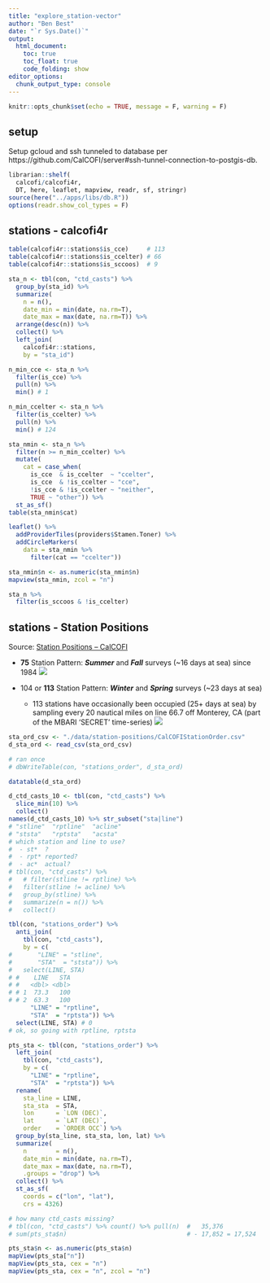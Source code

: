```yaml
---
title: "explore_station-vector"
author: "Ben Best"
date: "`r Sys.Date()`"
output: 
  html_document:
    toc: true
    toc_float: true
    code_folding: show
editor_options: 
  chunk_output_type: console
---
```


```r
knitr::opts_chunk$set(echo = TRUE, message = F, warning = F)
```

## setup

Setup gcloud and ssh tunneled to database per 
https://github.com/CalCOFI/server#ssh-tunnel-connection-to-postgis-db.

```r
librarian::shelf(
  calcofi/calcofi4r, 
  DT, here, leaflet, mapview, readr, sf, stringr)
source(here("../apps/libs/db.R"))
options(readr.show_col_types = F)
```

## stations - calcofi4r

```r
table(calcofi4r::stations$is_cce)     # 113
table(calcofi4r::stations$is_ccelter) # 66
table(calcofi4r::stations$is_sccoos)  # 9

sta_n <- tbl(con, "ctd_casts") %>% 
  group_by(sta_id) %>% 
  summarize(
    n = n(),
    date_min = min(date, na.rm=T),
    date_max = max(date, na.rm=T)) %>% 
  arrange(desc(n)) %>% 
  collect() %>% 
  left_join(
    calcofi4r::stations,
    by = "sta_id")

n_min_cce <- sta_n %>% 
  filter(is_cce) %>% 
  pull(n) %>% 
  min() # 1

n_min_ccelter <- sta_n %>% 
  filter(is_ccelter) %>% 
  pull(n) %>% 
  min() # 124

sta_nmin <- sta_n %>% 
  filter(n >= n_min_ccelter) %>% 
  mutate(
    cat = case_when(
      is_cce  & is_ccelter  ~ "ccelter",
      is_cce  & !is_ccelter ~ "cce",
      !is_cce & !is_ccelter ~ "neither",
      TRUE ~ "other")) %>% 
  st_as_sf()
table(sta_nmin$cat)

leaflet() %>% 
  addProviderTiles(providers$Stamen.Toner) %>% 
  addCircleMarkers(
    data = sta_nmin %>% 
      filter(cat == "ccelter"))

sta_nmin$n <- as.numeric(sta_nmin$n)
mapview(sta_nmin, zcol = "n")

sta_n %>% 
  filter(is_sccoos & !is_ccelter)
```


## stations - Station Positions

Source: [Station Positions – CalCOFI](https://calcofi.org/sampling-info/station-positions/)

- **75** Station Pattern: _**Summer**_ and _**Fall**_ surveys (~16 days at sea) since 1984
  ![](https://calcofi.org/downloads/media/graphics/station_maps/75StationPositions300.png)
  
- 104 or **113** Station Pattern: _**Winter**_ and _**Spring**_ surveys (~23 days at sea) 
  - 113 stations have occasionally been occupied (25+ days at sea) by sampling every 20 nautical miles on line 66.7 off Monterey, CA (part of the MBARI ‘SECRET’ time-series)
  ![](https://calcofi.org/downloads/media/graphics/station_maps/113StationPositions300.png)

```r
sta_ord_csv <- "./data/station-positions/CalCOFIStationOrder.csv"
d_sta_ord <- read_csv(sta_ord_csv)

# ran once
# dbWriteTable(con, "stations_order", d_sta_ord)

datatable(d_sta_ord)
```


```r
d_ctd_casts_10 <- tbl(con, "ctd_casts") %>% 
  slice_min(10) %>% 
  collect()
names(d_ctd_casts_10) %>% str_subset("sta|line")
# "stline"  "rptline"  "acline"    
# "ststa"   "rptsta"   "acsta"
# which station and line to use?
#  - st*  ?
#  - rpt* reported?
#  - ac*  actual?
# tbl(con, "ctd_casts") %>% 
#   # filter(stline != rptline) %>% 
#   filter(stline != acline) %>% 
#   group_by(stline) %>% 
#   summarize(n = n()) %>% 
#   collect()

tbl(con, "stations_order") %>% 
  anti_join(
    tbl(con, "ctd_casts"),
    by = c(
#       "LINE" = "stline", 
#       "STA"  = "ststa")) %>% 
#   select(LINE, STA)
# #    LINE   STA
# #   <dbl> <dbl>
# # 1  73.3   100
# # 2  63.3   100
      "LINE" = "rptline", 
      "STA"  = "rptsta")) %>% 
  select(LINE, STA) # 0
# ok, so going with rptline, rptsta

pts_sta <- tbl(con, "stations_order") %>% 
  left_join(
    tbl(con, "ctd_casts"),
    by = c(
      "LINE" = "rptline", 
      "STA"  = "rptsta")) %>% 
  rename(
    sta_line = LINE, 
    sta_sta  = STA,
    lon      = `LON (DEC)`,
    lat      = `LAT (DEC)`,
    order    = `ORDER OCC`) %>% 
  group_by(sta_line, sta_sta, lon, lat) %>% 
  summarize(
    n        = n(),
    date_min = min(date, na.rm=T),
    date_max = max(date, na.rm=T), 
    .groups = "drop") %>% 
  collect() %>% 
  st_as_sf(
    coords = c("lon", "lat"),
    crs = 4326)

# how many ctd_casts missing?
# tbl(con, "ctd_casts") %>% count() %>% pull(n)  #   35,376
# sum(pts_sta$n)                                 # - 17,852 = 17,524

pts_sta$n <- as.numeric(pts_sta$n)
mapView(pts_sta["n"])
mapView(pts_sta, cex = "n")
mapView(pts_sta, cex = "n", zcol = "n")
```

